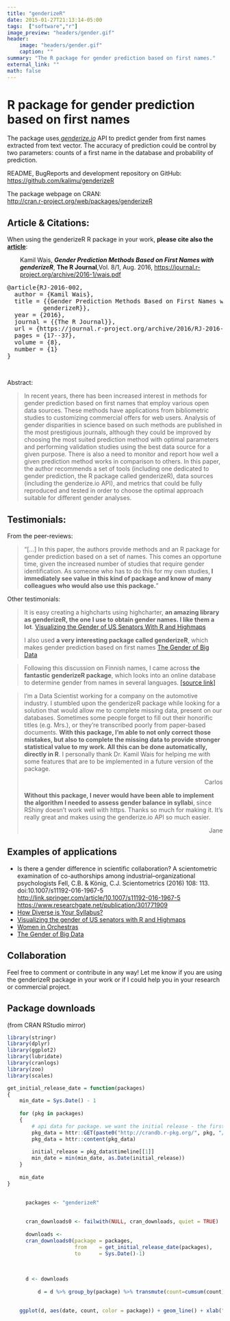```yaml
---
title: "genderizeR"
date: 2015-01-27T21:13:14-05:00
tags:  ["software","r"]
image_preview: "headers/gender.gif"
header: 
    image: "headers/gender.gif"
    caption: ""
summary: "The R package for gender prediction based on first names."
external_link: ""
math: false
---
```


# R package for gender prediction based on first names

The package uses<a title="http://genderize.io" href="http://genderize.io" target="_blank"><em> genderize.io</em></a> API to predict gender from first names extracted from text vector. The accuracy of prediction could be control by two parameters: counts of a first name in the database and probability of prediction.

README, BugReports and development repository on GitHub:
<a title="https://github.com/kalimu/genderizeR" href="https://github.com/kalimu/genderizeR" target="_blank">https://github.com/kalimu/genderizeR</a>

The package webpage on CRAN:  
<a href="http://cran.r-project.org/web/packages/genderizeR" target="_blank">http://cran.r-project.org/web/packages/genderizeR</a>

<h2>Article &amp; Citations:</h2>
When using the genderizeR R package in your work, <strong>please cite also the [article](/publication/genderizer)</strong>:
<p style="padding-left: 30px;">Kamil Wais, <strong><em>Gender Prediction Methods Based on First Names with genderizeR</em></strong>,
<strong>The R Journal</strong>,Vol. 8/1, Aug. 2016, <a href="https://journal.r-project.org/archive/2016-1/wais.pdf">https://journal.r-project.org/archive/2016-1/wais.pdf</a></p>

<pre class="">@article{RJ-2016-002,
  author = {Kamil Wais},
  title = {{Gender Prediction Methods Based on First Names with
          genderizeR}},
  year = {2016},
  journal = {{The R Journal}},
  url = {https://journal.r-project.org/archive/2016/RJ-2016-002/index.html},
  pages = {17--37},
  volume = {8},
  number = {1}
}
</pre>
&nbsp;

Abstract:
<blockquote>In recent years, there has been increased interest in methods for gender prediction based on first names that employ various open data sources. These methods have applications from bibliometric studies to customizing commercial offers for web users. Analysis of gender disparities in science based on such methods are published in the most prestigious journals, although they could be improved by choosing the most suited prediction method with optimal parameters and performing validation studies using the best data source for a given purpose. There is also a need to monitor and report how well a given prediction method works in comparison to others. In this paper, the author recommends a set of tools (including one dedicated to gender prediction, the R package called genderizeR), data sources (including the genderize.io API), and metrics that could be fully reproduced and tested in order to choose the optimal approach suitable for different gender analyses.</blockquote>
<h2>Testimonials:</h2>
From the peer-reviews:
<blockquote>"[...] In this paper, the authors provide methods and an R package for gender prediction based on a set of names. This comes an opportune time, given the increased number of studies that require gender identification. As someone who has to do this for my own studies,<strong> I immediately see value in this kind of package and know of many colleagues who would also use this package.</strong>"</blockquote>
Other testimonials:
<blockquote>It is easy creating a highcharts using highcharter, <strong>an amazing library as genderizeR, the one I use to obtain gender names. I like them a lot</strong>. <a href="https://aschinchon.wordpress.com/2016/07/28/visualizing-the-gender-of-us-senators-with-r-and-highmaps/">Visualizing the Gender of US Senators With R and Highmaps</a>

I also used <strong>a very interesting package called genderizeR</strong>, which makes gender prediction based on first names <a href="https://aschinchon.wordpress.com/tag/genderizer/" target="_blank">The Gender of Big Data</a></blockquote>
<blockquote>Following this discussion on Finnish names, I came across <strong>the fantastic genderizeR package</strong>, which looks into an online database to determine gender from names in several languages. <a href="http://stackoverflow.com/questions/16802704/r-is-there-a-package-to-determine-gender-from-english-first-names#" target="_blank">[source link] </a></blockquote>
<blockquote>
<p style="text-align: left;">I'm a Data Scientist working for a company on the automotive industry. I stumbled upon the genderizeR package while looking for a solution that would allow me to complete missing data, present on our databases. Sometimes some people forget to fill out their honorific titles (e.g. Mrs.), or they're transcribed poorly from paper-based documents. <strong>With this package, I'm able to not only correct those mistakes, but also to complete the missing data to provide stronger statistical value to my work. All this can be done automatically, directly in R</strong>. I personally thank Dr. Kamil Wais for helping me with some features that are to be implemented in a future version of the package.</p>
<p style="text-align: right;">Carlos</p>
<strong>Without this package, I never would have been able to implement the algorithm I needed to assess gender balance in syllabi</strong>, since RShiny doesn't work well with https. Thanks so much for making it. It's really great and makes using the genderize.io API so much easier.
<p style="text-align: right;">Jane</p>
</blockquote>
<h2>Examples of applications</h2>

* Is there a gender difference in scientific collaboration? A scientometric examination of co-authorships among industrial–organizational psychologists
Fell, C.B. &amp; König, C.J. Scientometrics (2016) 108: 113. doi:10.1007/s11192-016-1967-5
<a href="http://link.springer.com/article/10.1007/s11192-016-1967-5">http://link.springer.com/article/10.1007/s11192-016-1967-5</a>
<a href="https://www.researchgate.net/publication/301771909_Is_there_a_gender_difference_in_scientific_collaboration_A_scientometric_examination_of_co_authorships_among_industrial_organizational_psychologists">https://www.researchgate.net/publication/301771909</a>
* <a href="https://jlsumner.shinyapps.io/syllabustool/">How Diverse is Your Syllabus?</a>
* <a href="http://www.highcharts.com/blog/223-visualizing-the-gender-of-us-senators">Visualizing the gender of US senators with R and Highmaps</a>
* <a href="https://aschinchon.wordpress.com/2016/06/06/women-in-orchestras/">Women in Orchestras</a>
* <a href="https://aschinchon.wordpress.com/2016/02/17/the-gender-of-big-data/">The Gender of Big Data</a>


<h2>Collaboration</h2>
Feel free to comment or contribute in any way! Let me know if you are using the genderizeR package in your work or if I could help you in your research or commercial project.

## Package downloads 
(from CRAN RStudio mirror)


```r
library(stringr)
library(dplyr)
library(ggplot2)
library(lubridate)
library(cranlogs)
library(zoo)
library(scales)

get_initial_release_date = function(packages)
{
    min_date = Sys.Date() - 1
    
    for (pkg in packages)
    {
        # api data for package. we want the initial release - the first element of the "timeline"
        pkg_data = httr::GET(paste0("http://crandb.r-pkg.org/", pkg, "/all"))
        pkg_data = httr::content(pkg_data)
        
        initial_release = pkg_data$timeline[[1]]
        min_date = min(min_date, as.Date(initial_release))    
    }
    
    min_date
}

  
      packages <- "genderizeR"
      
      
      cran_downloads0 <- failwith(NULL, cran_downloads, quiet = TRUE)
      
      downloads <- 
      cran_downloads0(package = packages, 
                      from    = get_initial_release_date(packages), 
                      to      = Sys.Date()-1)
  
    
  
      d <- downloads
      
          d = d %>% group_by(package) %>% transmute(count=cumsum(count), date=date) 
      

    ggplot(d, aes(date, count, color = package)) + geom_line() + xlab("Date") + scale_y_continuous(name="Number of downloads")
 
```
